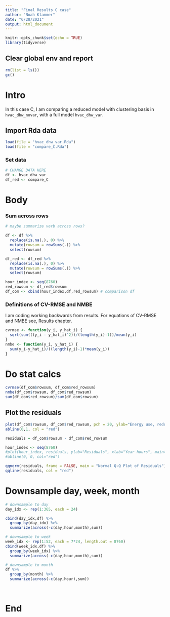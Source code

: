 ```yaml
---
title: "Final Results C case"
author: "Noah Klammer"
date: "6/28/2021"
output: html_document
---
```


```r
knitr::opts_chunk$set(echo = TRUE)
library(tidyverse)
```

## Clear global env and report

```r
rm(list = ls())
gc()
```

# Intro

In this case C, I am comparing a reduced model with clustering basis in `hvac_dhw_novar`, with a full model `hvac_dhw_var`.

## Import Rda data

```r
load(file = "hvac_dhw_var.Rda")
load(file = "compare_C.Rda")

```

### Set data

```r
# CHANGE DATA HERE
df <- hvac_dhw_var
df_red <- compare_C
```

# Body

### Sum across rows

```r
# maybe summarize verb across rows?

df <- df %>%
  replace(is.na(.), 0) %>%
  mutate(rowsum = rowSums(.)) %>%
  select(rowsum)

df_red <- df_red %>%
  replace(is.na(.), 0) %>%
  mutate(rowsum = rowSums(.)) %>%
  select(rowsum)

hour_index <- seq(8760)
red_rowsum <- df_red$rowsum
df_com <- cbind(hour_index,df,red_rowsum) # comparison df

```


### Definitions of CV-RMSE and NMBE

I am coding working backwards from results. For equations of CV-RMSE and NMBE see, Results chapter.

```r
cvrmse <- function(y_i, y_hat_i) {
  sqrt(sum(((y_i - y_hat_i)^2))/(length(y_i)-1))/mean(y_i)
}
nmbe <- function(y_i, y_hat_i) {
  sum(y_i-y_hat_i)/((length(y_i)-1)*mean(y_i))
}
```

# Do stat calcs

```r
cvrmse(df_com$rowsum, df_com$red_rowsum)
nmbe(df_com$rowsum, df_com$red_rowsum)
sum(df_com$red_rowsum)/sum(df_com$rowsum)
```

## Plot the residuals

```r
plot(df_com$rowsum, df_com$red_rowsum, pch = 20, ylab="Energy use, reduced model (J)", xlab="Energy use, full model (J)", main="Reduced Model versus Full Model")
abline(0,1, col = "red")

```


```r
residuals = df_com$rowsum - df_com$red_rowsum

hour_index <- seq(8760)
#plot(hour_index, residuals, ylab="Residuals", xlab="Year hours", main="Reduced Model versus Full Model") 
#abline(0, 0, col="red")

qqnorm(residuals, frame = FALSE, main = "Normal Q-Q Plot of Residuals")
qqline(residuals, col = "red")


```


# Downsample day, week, month

```r
# downsample to day
day_idx <- rep(1:365, each = 24)

cbind(day_idx,df) %>%
  group_by(day_idx) %>%
  summarize(across(-c(day,hour,month),sum))

# downsample to week
week_idx <- rep(1:52, each = 7*24, length.out = 8760)
cbind(week_idx,df) %>%
  group_by(week_idx) %>%
  summarize(across(-c(day,hour,month),sum))

# downsample to month
df %>%
  group_by(month) %>%
  summarize(across(-c(day,hour),sum))

  
```

# End

<br><br><br>